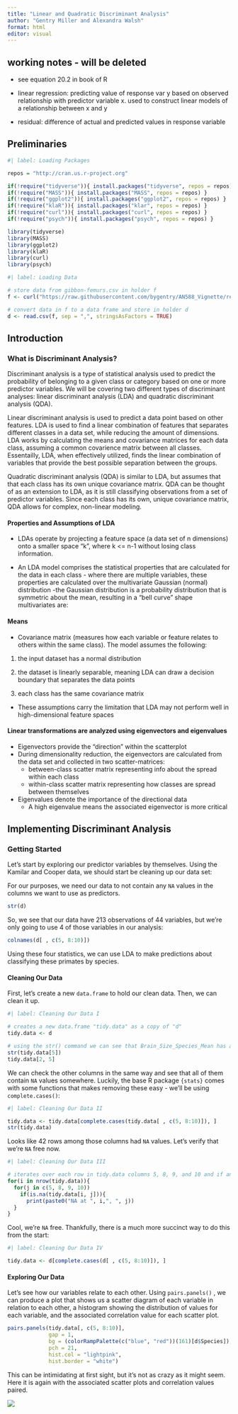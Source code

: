 ```yaml
---
title: "Linear and Quadratic Discriminant Analysis"
author: "Gentry Miller and Alexandra Walsh"
format: html
editor: visual
---
```


## working notes - will be deleted 

-   see equation 20.2 in book of R

-   linear regression: predicting value of response var y based on observed relationship with predictor variable x. used to construct linear models of a relationship between x and y

-   residual: difference of actual and predicted values in response variable

## Preliminaries

```r
#| label: Loading Packages

repos = "http://cran.us.r-project.org"

if(!require("tidyverse")){ install.packages("tidyverse", repos = repos) } 
if(!require("MASS")){ install.packages("MASS", repos = repos) }
if(!require("ggplot2")){ install.packages("ggplot2", repos = repos) }
if(!require("klaR")){ install.packages("klar", repos = repos) }
if(!require("curl")){ install.packages("curl", repos = repos) }
if(!require("psych")){ install.packages("psych", repos = repos) }

library(tidyverse)
library(MASS)
library(ggplot2)
library(klaR)
library(curl)
library(psych)
```

```r
#| label: Loading Data

# store data from gibbon-femurs.csv in holder f
f <- curl("https://raw.githubusercontent.com/bygentry/AN588_Vignette/refs/heads/main/KamilarAndCooperData.csv")

# convert data in f to a data frame and store in holder d
d <- read.csv(f, sep = ",", stringsAsFactors = TRUE)
```

## Introduction

### What is Discriminant Analysis? 

Discriminant analysis is a type of statistical analysis used to predict the probability of belonging to a given class or category based on one or more predictor variables. We will be covering two different types of discriminant analyses: linear discriminant analysis (LDA) and quadratic discriminant analysis (QDA).

Linear discriminant analysis is used to predict a data point based on other features. LDA is used to find a linear combination of features that separates different classes in a data set, while reducing the amount of dimensions. LDA works by calculating the means and covariance matrices for each data class, assuming a common covarience matrix between all classes. Essentailly, LDA, when effectively utilized, finds the linear combination of variables that provide the best possible separation between the groups.

Quadratic discriminant analysis (QDA) is similar to LDA, but assumes that that each class has its own unique covariance matrix. QDA can be thought of as an extension to LDA, as it is still classifying observations from a set of predictor variables. Since each class has its own, unique covariance matrix, QDA allows for complex, non-linear modeling.

#### Properties and Assumptions of LDA

-   LDAs operate by projecting a feature space (a data set of n dimensions) onto a smaller space "k", where k \<= n-1 without losing class information.

-   An LDA model comprises the statistical properties that are calculated for the data in each class - where there are multiple variables, these properties are calculated over the multivariate Gaussian (normal) distribution -the Gaussian distribution is a probability distribution that is symmetric about the mean, resulting in a "bell curve" shape multivariates are:

#### Means

-   Covariance matrix (measures how each variable or feature relates to others within the same class). The model assumes the following:

1.  the input dataset has a normal distribution

2.  the dataset is linearly separable, meaning LDA can draw a decision boundary that separates the data points

3.  each class has the same covariance matrix

-   These assumptions carry the limitation that LDA may not perform well in high-dimensional feature spaces

#### Linear transformations are analyzed using eigenvectors and eigenvalues

-   Eigenvectors provide the "direction" within the scatterplot
-   During dimensionality reduction, the eigenvectors are calculated from the data set and collected in two scatter-matrices:
    -   between-class scatter matrix representing info about the spread within each class
    -   within-class scatter matrix representing how classes are spread between themselves
-   Eigenvalues denote the importance of the directional data
    -   A high eigenvalue means the associated eigenvector is more critical

## Implementing Discriminant Analysis

### Getting Started

Let's start by exploring our predictor variables by themselves. Using the Kamilar and Cooper data, we should start be cleaning up our data set:

For our purposes, we need our data to not contain any `NA` values in the columns we want to use as predictors.

```r
str(d)
```

So, we see that our data have 213 observations of 44 variables, but we're only going to use 4 of those variables in our analysis:

```r
colnames(d[ , c(5, 8:10)])
```

Using these four statistics, we can use LDA to make predictions about classifying these primates by species.

#### Cleaning Our Data

First, let's create a new `data.frame` to hold our clean data. Then, we can clean it up.

```r
#| label: Cleaning Our Data I

# creates a new data.frame "tidy.data" as a copy of "d"
tidy.data <- d

# using the str() command we can see that Brain_Size_Species_Mean has at least one NA value
str(tidy.data[5])
tidy.data[2, 5]
```

We can check the other columns in the same way and see that all of them contain `NA` values somewhere. Luckily, the base R package `{stats}` comes with some functions that makes removing these easy - we'll be using `complete.cases()`:

```r
#| label: Cleaning Our Data II

tidy.data <- tidy.data[complete.cases(tidy.data[ , c(5, 8:10)]), ]
str(tidy.data)
```

Looks like 42 rows among those columns had `NA` values. Let's verify that we're `NA` free now.

```r
#| label: Cleaning Our Data III

# iterates over each row in tidy.data columns 5, 8, 9, and 10 and if an NA is found, prints the index of that NA
for(i in nrow(tidy.data)){
  for(j in c(5, 8, 9, 10))
    if(is.na(tidy.data[i, j])){
      print(paste0("NA at ", i,", ", j))
  }
}
```

Cool, we're `NA` free. Thankfully, there is a much more succinct way to do this from the start:

```r
#| label: Cleaning Our Data IV

tidy.data <- d[complete.cases(d[ , c(5, 8:10)]), ]
```

#### Exploring Our Data

Let's see how our variables relate to each other. Using `pairs.panels()` , we can produce a plot that shows us a scatter diagram of each variable in relation to each other, a histogram showing the distribution of values for each variable, and the associated correlation value for each scatter plot.

```r
pairs.panels(tidy.data[, c(5, 8:10)],
             gap = 1,
             bg = (colorRampPalette(c("blue", "red"))(161)[d$Species]),
             pch = 21,
             hist.col = "lightpink",
             hist.border = "white")
```

This can be intimidating at first sight, but it's not as crazy as it might seem. Here it is again with the associated scatter plots and correlation values paired.

![](https://github.com/bygentry/AN588_Vignette/blob/main/Images/plot_matrix.png)
